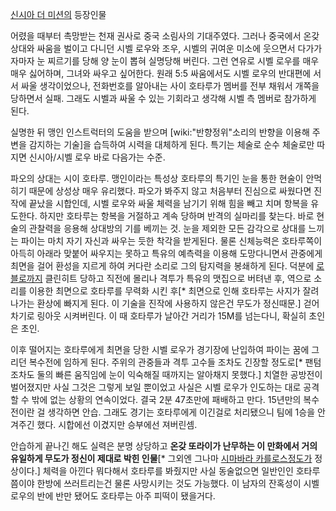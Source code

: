 [[신시아 더 미션]]의 등장인물 

어렸을 때부터 촉망받는 천재 권사로 중국 소림사의 기대주였다. 그러나 중국에서 온갖 상대와 싸움을 벌이고 다니던 시벨 로우와 조우, 시벨의 귀여운 미소에 웃으면서 다가가자마자 눈 찌르기를 당해 양 눈이 뽑혀 실명당해 버린다. 그런 연유로 시벨 로우를 매우매우 싫어하며, 그녀와 싸우고 싶어한다. 원래 5:5 싸움에서도 시벨 로우의 반대편에 서서 싸울 생각이었으나, 전화번호를 알아내는 사이 호타루가 멤버를 전부 채워서 개쪽을 당하면서 실패. 그래도 시벨과 싸울 수 있는 기회라고 생각해 시벨 측 멤버로 참가하게 된다.

실명한 뒤 맹인 인스트럭터의 도움을 받으며 [wiki:"반향정위"소리의 반향을 이용해 주변을 감지하는 기술]을 습득하여 시력을 대체하게 된다. 특기는 체술로 순수 체술로만 따지면 신시아/시벨 로우 바로 다음가는 수준. 

파오의 상대는 시이 호타루. 맹인이라는 특성상 호타루의 특기인 눈을 통한 현술이 안먹히기 때문에 상성상 매우 유리했다. 파오가 봐주지 않고 처음부터 진심으로 싸웠다면 진작에 끝났을 시합인데, 시벨 로우와 싸울 체력을 남기기 위해 힘을 빼고 치며 항복을 유도한다. 하지만 호타루는 항복을 거절하고 계속 당하며 반격의 실마리를 찾는다. 바로 현술의 관찰력을 응용해 상대방의 기를 베끼는 것. 눈을 제외한 모든 감각으로 상대를 느끼는 파이는 마치 자기 자신과 싸우는 듯한 착각을 받게된다. 물론 신체능력은 호타루쪽이 아득히 아래라 맞붙어 싸우지는 못하고 특유의 예측력을 이용해 도망다니면서 관중에게 최면을 걸어 환성을 지르게 하여 커다란 소리로 그의 탐지력을 봉쇄하게 된다. 덕분에 [[로블로]]까지 클린히트 당하고 직전에 몰리나 격투가 특유의 맷집으로 버텨낸 후, 역으로 소리를 이용한 최면으로 호타루를 무력화 시킨 후[* 최면으로 인해 호타루는 사지가 잘려나가는 환상에 빠지게 된다. 이 기술을 진작에 사용하지 않은건 무도가 정신때문.] 걷어차기로 링아웃 시켜버린다. 이 때 호타루가 날아간 거리가 15M를 넘는다니, 확실히 초인은 초인. 

이후 떨어지는 호타루에게 최면을 당한 시벨 로우가 경기장에 난입하여 파이는 꿈에 그리던 복수전에 임하게 된다. 주위의 관중들과 격투 고수들 조차도 긴장할 정도로[* 팬텀조차도 둘의 빠른 움직임에 눈이 익숙해질 때까지는 알아채지 못했다.] 치열한 공방전이 벌어졌지만 사실 그것은 그렇게 보일 뿐이었고 사실은 시벨 로우가 인도하는 대로 공격할 수 밖에 없는 상황의 연속이었다. 결국 2분 47초만에 패배하고 만다. 15년만의 복수전이란 걸 생각하면 안습. 그래도 경기는 호타루에게 이긴걸로 처리됐으니 팀에 1승을 안겨주긴 했다. 시합에선 이겼지만 승부에선 져버린셈.

안습하게 끝나긴 해도 실력은 분명 상당하고 '''온갖 또라이가 난무하는 이 만화에서 거의 유일하게 무도가 정신이 제대로 박힌 인물'''[* 그외엔 그나마 [[시마바라 카를로스]]정도가 정상이다.] 체력을 아낀다 뭐다해서 호타루를 봐줬지만 사실 동술없으면 일반인인 호타루쯤이야 한방에 쓰러트리는건 물론 사망시키는 것도 가능했다. 이 남자의 잔혹성이 시벨 로우의 반에 반만 됐어도 호타루는 아주 피떡이 됐을거다.
